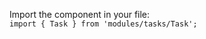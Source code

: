 
<Meta title="tasks/task" />

Import the component in your file:  
`import { Task } from 'modules/tasks/Task';`

<Preview>
  <Story name="task">
    <Task
      task={{
        id: 'task-1',
        task: 'Learning react testing library',
        completed: false,
      }}
      removeTask={action('click')}
    />
  </Story>
</Preview>

<Props of={Task} />
